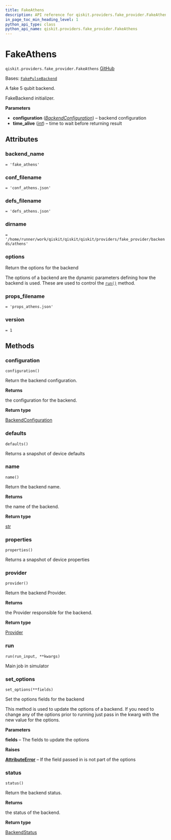 ```yaml
---
title: FakeAthens
description: API reference for qiskit.providers.fake_provider.FakeAthens
in_page_toc_min_heading_level: 1
python_api_type: class
python_api_name: qiskit.providers.fake_provider.FakeAthens
---
```


# FakeAthens

<span id="qiskit.providers.fake_provider.FakeAthens" />

`qiskit.providers.fake_provider.FakeAthens` [GitHub](https://github.com/qiskit/qiskit/tree/stable/0.45/qiskit/providers/fake_provider/backends/athens/fake_athens.py "view source code")

Bases: [`FakePulseBackend`](providers_fake_provider#qiskit.providers.fake_provider.FakePulseBackend "qiskit.providers.fake_provider.fake_pulse_backend.FakePulseBackend")

A fake 5 qubit backend.

FakeBackend initializer.

**Parameters**

*   **configuration** ([*BackendConfiguration*](qiskit.providers.models.BackendConfiguration "qiskit.providers.models.BackendConfiguration")) – backend configuration
*   **time\_alive** ([*int*](https://docs.python.org/3/library/functions.html#int "(in Python v3.12)")) – time to wait before returning result

## Attributes

<span id="qiskit.providers.fake_provider.FakeAthens.backend_name" />

### backend\_name

`= 'fake_athens'`

<span id="qiskit.providers.fake_provider.FakeAthens.conf_filename" />

### conf\_filename

`= 'conf_athens.json'`

<span id="qiskit.providers.fake_provider.FakeAthens.defs_filename" />

### defs\_filename

`= 'defs_athens.json'`

<span id="qiskit.providers.fake_provider.FakeAthens.dirname" />

### dirname

`= '/home/runner/work/qiskit/qiskit/qiskit/providers/fake_provider/backends/athens'`

<span id="qiskit.providers.fake_provider.FakeAthens.options" />

### options

Return the options for the backend

The options of a backend are the dynamic parameters defining how the backend is used. These are used to control the [`run()`](#qiskit.providers.fake_provider.FakeAthens.run "qiskit.providers.fake_provider.FakeAthens.run") method.

<span id="qiskit.providers.fake_provider.FakeAthens.props_filename" />

### props\_filename

`= 'props_athens.json'`

<span id="qiskit.providers.fake_provider.FakeAthens.version" />

### version

`= 1`

## Methods

### configuration

<span id="qiskit.providers.fake_provider.FakeAthens.configuration" />

`configuration()`

Return the backend configuration.

**Returns**

the configuration for the backend.

**Return type**

[BackendConfiguration](qiskit.providers.models.BackendConfiguration "qiskit.providers.models.BackendConfiguration")

### defaults

<span id="qiskit.providers.fake_provider.FakeAthens.defaults" />

`defaults()`

Returns a snapshot of device defaults

### name

<span id="qiskit.providers.fake_provider.FakeAthens.name" />

`name()`

Return the backend name.

**Returns**

the name of the backend.

**Return type**

[str](https://docs.python.org/3/library/stdtypes.html#str "(in Python v3.12)")

### properties

<span id="qiskit.providers.fake_provider.FakeAthens.properties" />

`properties()`

Returns a snapshot of device properties

### provider

<span id="qiskit.providers.fake_provider.FakeAthens.provider" />

`provider()`

Return the backend Provider.

**Returns**

the Provider responsible for the backend.

**Return type**

[Provider](qiskit.providers.Provider "qiskit.providers.Provider")

### run

<span id="qiskit.providers.fake_provider.FakeAthens.run" />

`run(run_input, **kwargs)`

Main job in simulator

### set\_options

<span id="qiskit.providers.fake_provider.FakeAthens.set_options" />

`set_options(**fields)`

Set the options fields for the backend

This method is used to update the options of a backend. If you need to change any of the options prior to running just pass in the kwarg with the new value for the options.

**Parameters**

**fields** – The fields to update the options

**Raises**

[**AttributeError**](https://docs.python.org/3/library/exceptions.html#AttributeError "(in Python v3.12)") – If the field passed in is not part of the options

### status

<span id="qiskit.providers.fake_provider.FakeAthens.status" />

`status()`

Return the backend status.

**Returns**

the status of the backend.

**Return type**

[BackendStatus](qiskit.providers.models.BackendStatus "qiskit.providers.models.BackendStatus")

